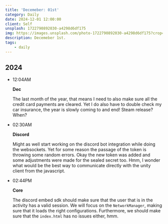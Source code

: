 ```yaml
---
title: 'Decemeber: 01st'
category: Daily
date: 2024-12-01 12:00:00
client: Self
unsplash: 1722790892030-a4298d6df175
img: https://images.unsplash.com/photo-1722790892030-a4298d6df175?crop=entropy&cs=srgb&fm=jpg&ixid=MnwzNjM5Nzd8MHwxfHJhbmRvbXx8fHx8fHx8fDE2ODE3NDg2ODY&ixlib=rb-4.0.3&q=85
description: Decemeber 1st.
tags:
    - daily
---
```



## 2024

-   12:04AM

    **Dec**

    The last month of the year, that means I need to also make sure all the credit card payments are cleared.
    Yet I do also have to double check my car insurance, the year is slowly coming to and end!
    Steam release? When?

-   02:30AM

    **Discord**

    Might as well start working on the discord bot integration while doing the websockets.
    Yet for some reason the passage of the token is throwing some random errors.
    Okay the new token was added and some adjustments were made for the sealed secret too.
    Hmm, I wonder what would be the best way to communicate directly with the unity client from the javascript.

-   02:44PM

    **Core**

    The discord embed sdk should make sure that the user that is in the activity has a valid session.
    We will focus on the `NetworkManager`, making sure that it loads the right configurations.
    Furthermore, we should make sure that the `index.html` has no issues either, hmm.